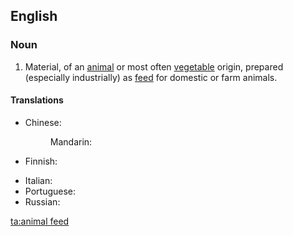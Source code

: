 ==English==

===Noun===
{{en-noun}}

# Material, of an [[animal]] or most often [[vegetable]] origin, prepared (especially industrially) as [[feed]] for domestic or farm animals.

====Translations====
{{trans-top|material prepared as feed for domestic or farm animals}}
* Chinese: 
*: Mandarin: {{t-needed|cmn}}
* Finnish: {{t+|fi|rehu}}
{{trans-mid}}
* Italian: {{t+|it|mangime}}
* Portuguese: {{t+|pt|ração|f}}
* Russian: {{t-needed|ru}}
{{trans-bottom}}

[[ta:animal feed]]